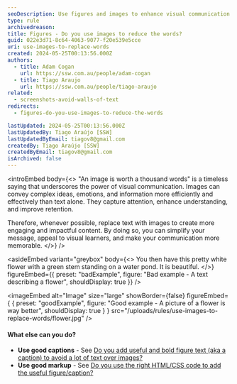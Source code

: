 ```yaml
---
seoDescription: Use figures and images to enhance visual communication and reduce unnecessary text.
type: rule
archivedreason:
title: Figures - Do you use images to reduce the words?
guid: 022e3d71-8c64-4063-9077-f20e539e5cce
uri: use-images-to-replace-words
created: 2024-05-25T00:13:56.000Z
authors:
  - title: Adam Cogan
    url: https://ssw.com.au/people/adam-cogan
  - title: Tiago Araujo
    url: https://ssw.com.au/people/tiago-araujo
related:
  - screenshots-avoid-walls-of-text
redirects:
  - figures-do-you-use-images-to-reduce-the-words

lastUpdated: 2024-05-25T00:13:56.000Z
lastUpdatedBy: Tiago Araújo [SSW]
lastUpdatedByEmail: tiagov8@gmail.com
createdBy: Tiago Araújo [SSW]
createdByEmail: tiagov8@gmail.com
isArchived: false
---
```


<introEmbed
  body={<>
"An image is worth a thousand words" is a timeless saying that underscores the power of visual communication. Images can convey complex ideas, emotions, and information more efficiently and effectively than text alone. They capture attention, enhance understanding, and improve retention.

Therefore, whenever possible, replace text with images to create more engaging and impactful content. By doing so, you can simplify your message, appeal to visual learners, and make your communication more memorable.
  </>}
/>

<asideEmbed
  variant="greybox"
  body={<>
    You then have this pretty white flower with a green stem standing on a water pond. It is beautiful.
  </>}
  figureEmbed={{
    preset: "badExample",
    figure: "Bad example - A text describing a flower",
    shouldDisplay: true
  }}
/>

<imageEmbed
  alt="Image"
  size="large"
  showBorder={false}
  figureEmbed={ {
    preset: "goodExample",
    figure: "Good example - A picture of a flower is way better",
    shouldDisplay: true
  } }
  src="/uploads/rules/use-images-to-replace-words/flower.jpg"
/>


#### What else can you do?

* **Use good captions** - See [Do you add useful and bold figure text (aka a caption) to avoid a lot of text over images?](/add-useful-and-concise-figure-captions)
* **Use good markup** - See [Do you use the right HTML/CSS code to add the useful figure/caption?](/use-the-right-html-figure-caption)
